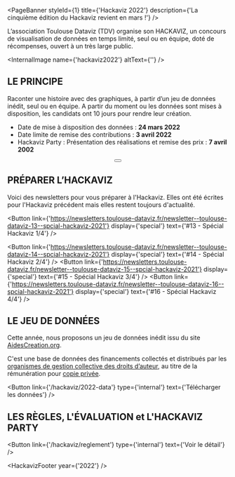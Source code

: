 

<PageBanner styleId={1} title={'Hackaviz 2022'} description={'La cinquième édition du Hackaviz revient en mars !'} />

<section id="one">
<div className="inner">

L’association Toulouse Dataviz (TDV) organise son HACKAVIZ, un concours de visualisation de données en temps limité, seul ou en équipe, doté de récompenses, ouvert à un très large public.

<InternalImage name={'hackaviz2022'} altText={''} />

# LE PRINCIPE

Raconter une histoire avec des graphiques, à partir d’un jeu de données inédit, seul ou en équipe.
A partir du moment ou les données sont mises à disposition, les candidats ont 10 jours pour rendre leur création.

- Date de mise à disposition des données : **24 mars 2022**
- Date limite de remise des contributions : **3 avril 2022**
- Hackaviz Party : Présentation des réalisations et remise des prix : **7 avril 2002**

<div align="center">
  <Button link={'https://tally.so/r/mePdQn'} text={"Je m'inscris"} />
</div>

# PRÉPARER L’HACKAVIZ

Voici des newsletters pour vous préparer à l'Hackaviz. Elles ont été écrites pour l'Hackaviz précédent mais elles restent toujours d'actualité.

<Button
  link={'https://newsletters.toulouse-dataviz.fr/newsletter--toulouse-dataviz-13--spcial-hackaviz-2021'}
  display={'special'}
  text={'#13 - Spécial Hackaviz 1/4'}
/>

<Button
  link={'https://newsletters.toulouse-dataviz.fr/newsletter--toulouse-dataviz-14--spcial-hackaviz-2021'}
  display={'special'}
  text={'#14 - Spécial Hackaviz 2/4'}
/>
<Button
  link={'https://newsletters.toulouse-dataviz.fr/newsletter--toulouse-dataviz-15--spcial-hackaviz-2021'}
  display={'special'}
  text={'#15 - Spécial Hackaviz 3/4'}
/>
<Button
  link={'https://newsletters.toulouse-dataviz.fr/newsletter--toulouse-dataviz-16--spcial-hackaviz-2021'}
  display={'special'}
  text={'#16 - Spécial Hackaviz 4/4'}
/>

# LE JEU DE DONNÉES

Cette année, nous proposons un jeu de données inédit issu du site
[AidesCreation.org](http://aidescreation.org/consultation-aides_culturelles_versees_base_actions_soutenues-1.html).

C'est une base de données des financements collectés et
distribués par les [organismes de gestion collective des droits
d’auteur](https://fr.wikipedia.org/wiki/Soci%C3%A9t%C3%A9_de_gestion_des_droits_d%27auteur),
au titre de la rémunération pour [copie
privée](https://fr.wikipedia.org/wiki/Copie_priv%C3%A9e#France).

<Button link={'/hackaviz/2022-data'} type={'internal'} text={'Télécharger les données'} />

# LES RÈGLES, L'ÉVALUATION et L'HACKAVIZ PARTY

<Button link={'/hackaviz/reglement'} type={'internal'} text={'Voir le détail'} />

<HackavizFooter year={'2022'} />

</div>
</section>

